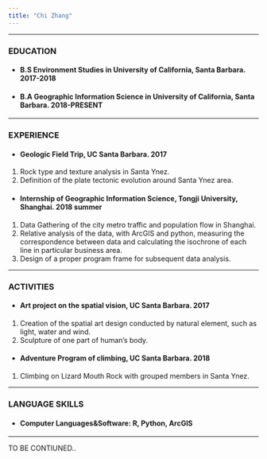 ```yaml
---
title: "Chi Zhang"
---
```



---

### EDUCATION
* #### B.S Environment Studies in University of California, Santa Barbara. **2017-2018**

* #### B.A Geographic Information Science in University of California, Santa Barbara. **2018-PRESENT**

---

### EXPERIENCE

* ####	Geologic Field Trip, UC Santa Barbara. **2017** 
1. Rock type and texture analysis in Santa Ynez.
2. Definition of the plate tectonic evolution around Santa Ynez area.
* ####	Internship of Geographic Information Science, Tongji University, Shanghai. **2018 summer**
1. Data Gathering of the city metro traffic and population flow in Shanghai.
2. Relative analysis of the data, with ArcGIS and python, measuring the correspondence between data and calculating the isochrone   of each line in particular business area.
3. Design of a proper program frame for subsequent data analysis. 

---

### ACTIVITIES

* ####	Art project on the spatial vision, UC Santa Barbara. **2017**
1. Creation of the spatial art design conducted by natural element, such as light, water and wind.
2. Sculpture of one part of human’s body.
* ####	Adventure Program of climbing, UC Santa Barbara. **2018**
1. Climbing on Lizard Mouth Rock with grouped members in Santa Ynez.

---

### LANGUAGE SKILLS

* #### Computer Languages&Software: R, Python, ArcGIS

---

TO BE CONTIUNED..
